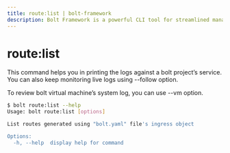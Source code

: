 ```yaml
---
title: route:list | bolt-framework
description: Bolt Framework is a powerful CLI tool for streamlined management and deployment of projects and services.
---
```



<Meta title="CLI Reference/route:list" />

# route:list

This command helps you in printing the logs against a bolt project’s service. You can also keep monitoring live logs using --follow option.

To review bolt virtual machine’s system log, you can use --vm option.

```bash
$ bolt route:list --help
Usage: bolt route:list [options]

List routes generated using "bolt.yaml" file's ingress object

Options:
  -h, --help  display help for command
```
